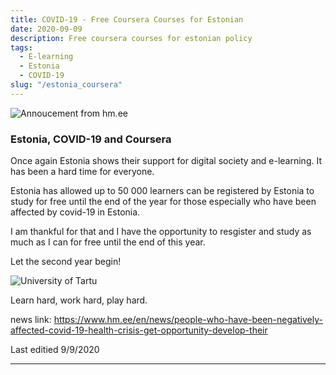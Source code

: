 ```yaml
---
title: COVID-19 - Free Coursera Courses for Estonian
date: 2020-09-09
description: Free coursera courses for estonian policy
tags:
  - E-learning
  - Estonia
  - COVID-19
slug: "/estonia_coursera"
---
```


![Annoucement from hm.ee](./estonia_education_and_research.png)

### Estonia, COVID-19 and Coursera

Once again Estonia shows their support for digital society and e-learning.
It has been a hard time for everyone. 

Estonia has allowed up to 50 000 learners can be registered by Estonia to study for free until the end of the year for those
especially who have been affected by covid-19 in Estonia.

I am thankful for that and I have the opportunity to resgister and study as much as I can for free until the end of this year.

Let the second year begin!

![University of Tartu](./ut.jpg)


Learn hard, work hard, play hard.


news link: https://www.hm.ee/en/news/people-who-have-been-negatively-affected-covid-19-health-crisis-get-opportunity-develop-their

Last editied 9/9/2020

---


